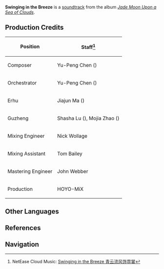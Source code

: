 {{Soundtrack Infobox
|title          =
|image          = Jade Moon Upon a Sea of Clouds.jpg
|album          = Jade Moon Upon a Sea of Clouds
|disc           = 2
|number         = 57
|featured       =
|featured2      =
|featured3      =
|featured_disc  =
|featured_disc2 =
|featured_disc3 =
|youtube_id     = c0jZ7sPyouE
|youtube_time   = 1875
|spotify_id     = 30x4S4dE4LiqFfOPxvOo97
|played_in      = Liyue Harbor
|during         = [[Sea of Clouds]]
|domain         =
|previous       = Flickering Petals
|next           = Solitude Mountains
}}
'''Swinging in the Breeze''' is a [[soundtrack]] from the album ''[[Jade Moon Upon a Sea of Clouds]]''.

==Production Credits==
{| class="wikitable" style="text-align:left; height:0.5em"
! Position
! Staff<ref>NetEase Cloud Music: [https://music.163.com/#/song?id=1492275973 Swinging in the Breeze 青云流风饰霓裳]</ref>
|-
! Composer
| Yu-Peng Chen ({{Lang|zh=陈致逸|mini=1}})
|-
! Orchestrator
| Yu-Peng Chen ({{Lang|zh=陈致逸|mini=1}})
|-
! Erhu
| Jiajun Ma ({{Lang|zh=马稼骏|mini=1}})
|-
! Guzheng
| Shasha Lu ({{Lang|zh=陆莎莎|mini=1}}), Mojia Zhao ({{Lang|zh=赵墨佳|mini=1}})
|-
! Mixing Engineer
| Nick Wollage
|-
! Mixing Assistant
| Tom Bailey
|-
! Mastering Engineer
| John Webber
|-
! Production
| HOYO-MiX
|}

==Other Languages==
{{Other Languages
|default_hidden = 1
|en      = Swinging in the Breeze
|zhs     = 青云流风饰霓裳
|zhs_rm  = Qīngyún Liúfēng Shì Nícháng
|zht     = 青雲流風飾霓裳
|zht_rm  = Qīngyún Liúfēng Shì Nícháng
|ja      = 揺らめく霓裳の花
|ja_rm   = Yurameku Keishou no Hana
}}

==References==
{{Reflist}}

==Navigation==
{{Soundtrack Navbox|Jade Moon Upon a Sea of Clouds}}